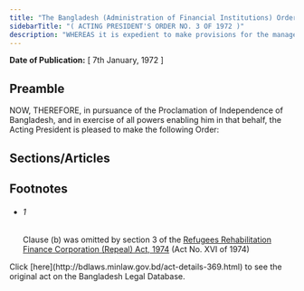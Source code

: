 ```yaml
---
title: "The Bangladesh (Administration of Financial Institutions) Order, 1972 (A.P.O.)"
sidebarTitle: "( ACTING PRESIDENT'S ORDER NO. 3 OF 1972 )"
description: "WHEREAS it is expedient to make provisions for the management and administration of certain financial institutions in Bangladesh;"
---
```


**Date of Publication:** [ 7th January, 1972 ]

## Preamble

NOW, THEREFORE, in pursuance of the Proclamation of Independence of Bangladesh, and in exercise of all powers enabling him in that behalf, the Acting President is pleased to make the following Order:

## Sections/Articles

## Footnotes

- ###### 1

  Clause (b) was omitted by section 3 of the [Refugees Rehabilitation Finance Corporation (Repeal) Act, 1974](/laws/volume-18/act-463 "Refugees Rehabilitation Finance Corporation (Repeal) Act, 1974") (Act No. XVI of 1974)

<Note>
  Click [here](http://bdlaws.minlaw.gov.bd/act-details-369.html) to see the original act on the Bangladesh Legal Database.
</Note>
